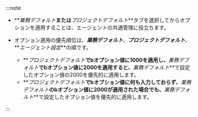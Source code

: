 :::note

-   **_業務デフォルト_**または**_プロジェクトデフォルト_**タブを選択してからオプションを適用することは、エージェントの共通管理に役立ちます。

-   オプション適用の優先順位は、**_業務デフォルト_**、**_プロジェクトデフォルト_**、**_エージェント設定_**の順です。 

    -   **_プロジェクトデフォルト_**でbオプション値に1000を適用し、**_業務デフォルト_**でbオプション値に2000を適用すると、**_業務デフォルト_**で設定したオプション値の2000を優先的に適用します。
    -   **_プロジェクトデフォルト_**でbオプション値に何も入力しておらず、**_業務デフォルト_**のbオプション値に2000が適用された場合でも、**_業務デフォルト_**で設定したオプション値を優先的に適用します。

:::
